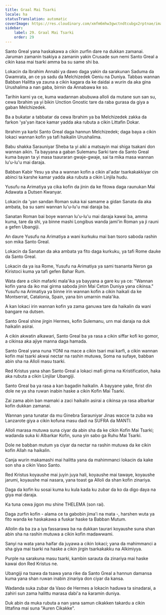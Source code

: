 ```yaml
---
title: Graal Mai Tsarki
locale: ha
statusTranslation: automatic
coverImage: https://res.cloudinary.com/xmfm6mhw3gwctndtcubgx2rptnae/image/upload/v1741354419/small_cover_la_gran_rebelion_28716e29d2.webp
sidebar:
    label: 29. Graal Mai Tsarki
    order: 29
---
```

Santo Greal yana haskakawa a cikin zurfin dare na dukkan zamanai. Jaruman zamanin tsakiya a zamanin yakin Crusade sun nemi Santo Greal a cikin kasa mai tsarki amma ba su same shi ba.

Lokacin da Ibrahim Annabi ya dawo daga yakin da sarakunan Saduma da Gwamrata, an ce ya sadu da Melchizedek Geniu na Duniya. Tabbas wannan Babban Halitta ya zauna a cikin kagara da ke daidai a wurin da aka gina Urushalima a nan gaba, birnin da Annabawa ke so.

Tarihin karni ya ce, kuma wadannan abubuwa alloli da mutane sun san su, cewa Ibrahim ya yi bikin Unction Gnostic tare da raba gurasa da giya a gaban Melchizedek.

Ba a buƙatar a tabbatar da cewa Ibrahim ya ba Melchizedek zakka da farkon 'ya'yan itace kamar yadda aka rubuta a cikin Littafin Dokar.

Ibrahim ya karbi Santo Greal daga hannun Melchizedek; daga baya a cikin lokaci wannan kofin ya tafi haikalin Urushalima.

Babu shakka Sarauniyar Sheba ta yi aiki a matsayin mai shiga tsakani don wannan aikin. Ta bayyana a gaban Sulemanu Sarki tare da Santo Greal kuma bayan ta yi masa tsauraran gwaje-gwaje, sai ta mika masa wannan lu'u-lu'u mai daraja.

Babban Kabir Yesu ya sha a wannan kofin a cikin al'adar tsarkakakkiyar cin abinci ta karshe kamar yadda aka rubuta a cikin Linjila hudu.

Yusufu na Arimatiya ya cika kofin da jinin da ke fitowa daga raunukan Mai Adawata a Dutsen Kwanyar.

Lokacin da 'yan sandan Roman suka kai samame a gidan Sanata da aka ambata, ba su sami wannan lu'u-lu'u mai daraja ba.

Sanatan Roman bai boye wannan lu'u-lu'u mai daraja kawai ba, amma kuma, tare da shi, ya binne mashi Longibus wanda jami'in Roman ya ji rauni a gefen Ubangiji.

An daure Yusufu na Arimatiya a wani kurkuku mai ban tsoro saboda rashin son mika Santo Greal.

Lokacin da Sanatan da aka ambata ya fito daga kurkuku, ya tafi Rome dauke da Santo Greal.

Lokacin da ya isa Rome, Yusufu na Arimatiya ya sami tsananta Neron ga Kiristoci kuma ya tafi gefen Bahar Rum.

Wata dare a cikin mafarki mala'ika ya bayyana a gare ku ya ce: "Wannan kofin yana da iko mai girma saboda jinin Mai Ceton Duniya yana cikinsa." Yusufu na Arimatiya ya binne irin wannan kofin a cikin haikali da ke Montserrat, Catalonia, Spain, yana bin umarnin mala'ika.

A kan lokaci irin wannan kofin ya zama ganuwa tare da haikalin da wani bangare na dutsen.

Santo Greal shine jirgin Hermes, kofin Sulemanu, urn mai daraja na duk haikalin asirai.

A cikin akwatin alkawari, Santo Greal ba ya rasa a cikin siffar kofi ko gomor, a cikinsa aka ajiye manna daga hamada.

Santo Greal yana nuna YONI na mace a cikin tsari mai karfi, a cikin wannan kofin mai tsarki akwai nectar na rashin mutuwa, Soma na sufaye, babban abin sha na Alloli masu tsarki.

Red Kristus yana shan Santo Greal a lokaci mafi girma na Kristification, haka aka rubuta a cikin Linjilar Ubangiji.

Santo Greal ba ya rasa a kan bagadin haikalin. A bayyane yake, firist ɗin dole ne ya sha ruwan inabin haske a cikin Kofin Mai Tsarki.

Zai zama abin ban mamaki a zaci haikalin asirai a cikinsa ya rasa albarkar kofin dukkan zamanai.

Wannan yana tunatar da mu Ginebra Sarauniyar Jinas wacce ta zuba wa Lanzarote giya a cikin kofuna masu dadi na SUFRA da MANTI.

Alloli marasa mutuwa suna ciyar da abin sha da ke cikin Kofin Mai Tsarki; wadanda suka ƙi Albarkar Kofin, suna yin sabo ga Ruhu Mai Tsarki.

Dole ne babban mutum ya ciyar da nectar na rashin mutuwa da ke cikin kofin Allah na haikalin.

Canja wurin makamashi mai halitta yana da mahimmanci lokacin da kake son sha a cikin Vaso Santo.

Red Kristus koyaushe mai juyin juya hali, koyaushe mai tawaye, koyaushe jarumi, koyaushe mai nasara, yana toast ga Alloli da shan kofin zinariya.

Daga da kofin ku sosai kuma ku kula kada ku zubar da ko da digo daya na giya mai daraja.

Ka tuna cewa jigon mu shine THELEMA (son rai).

Daga zurfin kofin - alama ce ta gabobin jima'i na mata -, harshen wuta ya fito wanda ke haskakawa a fuskar haske ta Babban Mutum.

Allolin da ba za a iya fassarawa ba na dukkan taurari koyaushe suna shan abin sha na rashin mutuwa a cikin kofin madawwami.

Sanyi na wata yana haifar da juyawa a cikin lokaci; yana da mahimmanci a sha giya mai tsarki na haske a cikin jirgin tsarkakakku na Alkimiyya.

Purple na sarakuna masu tsarki, kambin sarauta da zinariya mai haske kawai don Red Kristus ne.

Ubangiji na tsawa da tsawa yana rike da Santo Greal a hannun damansa kuma yana shan ruwan inabin zinariya don ciyar da kansa.

Wadanda suka zubar da Vaso de Hermes a lokacin haɗuwa ta sinadarai, a zahiri sun zama halittu marasa ɗabi'a na ƙaramin duniya.

Duk abin da muka rubuta a nan yana samun cikakken takardu a cikin littafina mai suna "Auren Cikakke".

